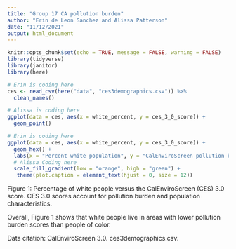 ```yaml
---
title: "Group 17 CA pollution burden"
author: "Erin de Leon Sanchez and Alissa Patterson"
date: "11/12/2021"
output: html_document
---
```


```r
knitr::opts_chunk$set(echo = TRUE, message = FALSE, warning = FALSE)
library(tidyverse)
library(janitor)
library(here)
```

```r
# Erin is coding here
ces <- read_csv(here("data", "ces3demographics.csv")) %>% 
  clean_names()
```

```r
# Alissa is coding here
ggplot(data = ces, aes(x = white_percent, y = ces_3_0_score)) + 
  geom_point()

```


```r
# Erin is coding here
ggplot(data = ces, aes(x = white_percent, y = ces_3_0_score)) + 
  geom_hex() +
  labs(x = "Percent white population", y = "CalEnviroScreen pollution burden score", caption = "Data from the California Environmental Justice Alliance" ) +
  # Alissa Coding here
  scale_fill_gradient(low = "orange", high = "green") +
   theme(plot.caption = element_text(hjust = 0, size = 12))
```

Figure 1: Percentage of white people versus the CalEnviroScreen (CES) 3.0 score. CES 3.0 scores account for pollution burden and population characteristics. 

Overall, Figure 1 shows that white people live in areas with lower pollution burden scores than people of color.

Data citation: CalEnviroScreen 3.0. ces3demographics.csv.  
